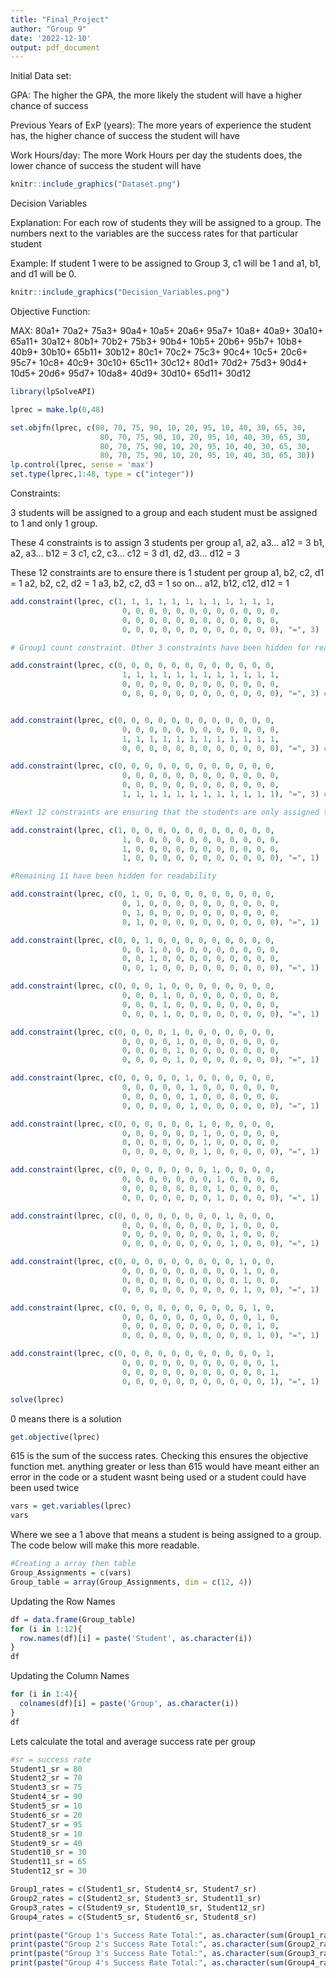 ---
title: "Final_Project"
author: "Group 9"
date: '2022-12-10'
output: pdf_document
---

Initial Data set:

GPA: The higher the GPA, the more likely the student will have a higher
chance of success

Previous Years of ExP (years): The more years of experience the student has,
the higher chance of success the student will have

Work Hours/day: The more Work Hours per day the students does,
the lower chance of success the student will have


```{r}
knitr::include_graphics("Dataset.png")
```



Decision Variables

Explanation: For each row of students they will be assigned to a group. The 
numbers next to the variables are the success rates for that particular 
student

Example: If student 1 were to be assigned to Group 3, c1 will be 1 and a1, b1,
and d1 will be 0. 

```{r}
knitr::include_graphics("Decision_Variables.png")
```

Objective Function:

MAX: 80a1+ 70a2+ 75a3+ 90a4+ 10a5+ 20a6+ 95a7+ 10a8+ 40a9+ 30a10+ 65a11+ 30a12+
    80b1+ 70b2+ 75b3+ 90b4+ 10b5+ 20b6+ 95b7+ 10b8+ 40b9+ 30b10+ 65b11+ 30b12+
    80c1+ 70c2+ 75c3+ 90c4+ 10c5+ 20c6+ 95c7+ 10c8+ 40c9+ 30c10+ 65c11+ 30c12+
    80d1+ 70d2+ 75d3+ 90d4+ 10d5+ 20d6+ 95d7+ 10da8+ 40d9+ 30d10+ 65d11+ 30d12




```{r, results='hide'}
library(lpSolveAPI)
```



```{r}
lprec = make.lp(0,48)
```



```{r, results='hide'}
set.objfn(lprec, c(80, 70, 75, 90, 10, 20, 95, 10, 40, 30, 65, 30,
                    80, 70, 75, 90, 10, 20, 95, 10, 40, 30, 65, 30,
                    80, 70, 75, 90, 10, 20, 95, 10, 40, 30, 65, 30,
                    80, 70, 75, 90, 10, 20, 95, 10, 40, 30, 65, 30))
lp.control(lprec, sense = 'max')
set.type(lprec,1:48, type = c("integer"))
```

Constraints:

3 students will be assigned to a group and each student must be assigned 
to 1 and only 1 group. 

These 4 constraints is to assign 3 students per group 
a1, a2, a3... a12 = 3
b1, a2, a3... b12 = 3
c1, c2, c3... c12 = 3
d1, d2, d3... d12 = 3

These 12 constraints are to ensure there is 1 student per group
a1, b2, c2, d1 = 1
a2, b2, c2, d2 = 1
a3, b2, c2, d3 = 1
so on...
a12, b12, c12, d12 = 1

```{r}
add.constraint(lprec, c(1, 1, 1, 1, 1, 1, 1, 1, 1, 1, 1, 1,
                         0, 0, 0, 0, 0, 0, 0, 0, 0, 0, 0, 0,
                         0, 0, 0, 0, 0, 0, 0, 0, 0, 0, 0, 0,
                         0, 0, 0, 0, 0, 0, 0, 0, 0, 0, 0, 0), "=", 3) 

# Group1 count constraint. Other 3 constraints have been hidden for readability


```


```{r, include=FALSE}

add.constraint(lprec, c(0, 0, 0, 0, 0, 0, 0, 0, 0, 0, 0, 0,
                         1, 1, 1, 1, 1, 1, 1, 1, 1, 1, 1, 1,
                         0, 0, 0, 0, 0, 0, 0, 0, 0, 0, 0, 0,
                         0, 0, 0, 0, 0, 0, 0, 0, 0, 0, 0, 0), "=", 3) # Group2 count


add.constraint(lprec, c(0, 0, 0, 0, 0, 0, 0, 0, 0, 0, 0, 0,
                         0, 0, 0, 0, 0, 0, 0, 0, 0, 0, 0, 0,
                         1, 1, 1, 1, 1, 1, 1, 1, 1, 1, 1, 1,
                         0, 0, 0, 0, 0, 0, 0, 0, 0, 0, 0, 0), "=", 3) # Group3 count

add.constraint(lprec, c(0, 0, 0, 0, 0, 0, 0, 0, 0, 0, 0, 0,
                         0, 0, 0, 0, 0, 0, 0, 0, 0, 0, 0, 0,
                         0, 0, 0, 0, 0, 0, 0, 0, 0, 0, 0, 0,
                         1, 1, 1, 1, 1, 1, 1, 1, 1, 1, 1, 1), "=", 3) # Group4 count

```

```{r}

#Next 12 constraints are ensuring that the students are only assigned to 1 group

add.constraint(lprec, c(1, 0, 0, 0, 0, 0, 0, 0, 0, 0, 0, 0,
                         1, 0, 0, 0, 0, 0, 0, 0, 0, 0, 0, 0,
                         1, 0, 0, 0, 0, 0, 0, 0, 0, 0, 0, 0,
                         1, 0, 0, 0, 0, 0, 0, 0, 0, 0, 0, 0), "=", 1) 

#Remaining 11 have been hidden for readability
```

```{r, include=FALSE}
                       
add.constraint(lprec, c(0, 1, 0, 0, 0, 0, 0, 0, 0, 0, 0, 0,
                         0, 1, 0, 0, 0, 0, 0, 0, 0, 0, 0, 0,
                         0, 1, 0, 0, 0, 0, 0, 0, 0, 0, 0, 0,
                         0, 1, 0, 0, 0, 0, 0, 0, 0, 0, 0, 0), "=", 1) 

add.constraint(lprec, c(0, 0, 1, 0, 0, 0, 0, 0, 0, 0, 0, 0,
                         0, 0, 1, 0, 0, 0, 0, 0, 0, 0, 0, 0,
                         0, 0, 1, 0, 0, 0, 0, 0, 0, 0, 0, 0,
                         0, 0, 1, 0, 0, 0, 0, 0, 0, 0, 0, 0), "=", 1) 

add.constraint(lprec, c(0, 0, 0, 1, 0, 0, 0, 0, 0, 0, 0, 0,
                         0, 0, 0, 1, 0, 0, 0, 0, 0, 0, 0, 0,
                         0, 0, 0, 1, 0, 0, 0, 0, 0, 0, 0, 0,
                         0, 0, 0, 1, 0, 0, 0, 0, 0, 0, 0, 0), "=", 1) 

add.constraint(lprec, c(0, 0, 0, 0, 1, 0, 0, 0, 0, 0, 0, 0,
                         0, 0, 0, 0, 1, 0, 0, 0, 0, 0, 0, 0,
                         0, 0, 0, 0, 1, 0, 0, 0, 0, 0, 0, 0,
                         0, 0, 0, 0, 1, 0, 0, 0, 0, 0, 0, 0), "=", 1) 

add.constraint(lprec, c(0, 0, 0, 0, 0, 1, 0, 0, 0, 0, 0, 0,
                         0, 0, 0, 0, 0, 1, 0, 0, 0, 0, 0, 0,
                         0, 0, 0, 0, 0, 1, 0, 0, 0, 0, 0, 0,
                         0, 0, 0, 0, 0, 1, 0, 0, 0, 0, 0, 0), "=", 1) 

add.constraint(lprec, c(0, 0, 0, 0, 0, 0, 1, 0, 0, 0, 0, 0,
                         0, 0, 0, 0, 0, 0, 1, 0, 0, 0, 0, 0,
                         0, 0, 0, 0, 0, 0, 1, 0, 0, 0, 0, 0,
                         0, 0, 0, 0, 0, 0, 1, 0, 0, 0, 0, 0), "=", 1) 

add.constraint(lprec, c(0, 0, 0, 0, 0, 0, 0, 1, 0, 0, 0, 0,
                         0, 0, 0, 0, 0, 0, 0, 1, 0, 0, 0, 0,
                         0, 0, 0, 0, 0, 0, 0, 1, 0, 0, 0, 0,
                         0, 0, 0, 0, 0, 0, 0, 1, 0, 0, 0, 0), "=", 1) 

add.constraint(lprec, c(0, 0, 0, 0, 0, 0, 0, 0, 1, 0, 0, 0,
                         0, 0, 0, 0, 0, 0, 0, 0, 1, 0, 0, 0,
                         0, 0, 0, 0, 0, 0, 0, 0, 1, 0, 0, 0,
                         0, 0, 0, 0, 0, 0, 0, 0, 1, 0, 0, 0), "=", 1) 

add.constraint(lprec, c(0, 0, 0, 0, 0, 0, 0, 0, 0, 1, 0, 0,
                         0, 0, 0, 0, 0, 0, 0, 0, 0, 1, 0, 0,
                         0, 0, 0, 0, 0, 0, 0, 0, 0, 1, 0, 0,
                         0, 0, 0, 0, 0, 0, 0, 0, 0, 1, 0, 0), "=", 1) 

add.constraint(lprec, c(0, 0, 0, 0, 0, 0, 0, 0, 0, 0, 1, 0,
                         0, 0, 0, 0, 0, 0, 0, 0, 0, 0, 1, 0,
                         0, 0, 0, 0, 0, 0, 0, 0, 0, 0, 1, 0,
                         0, 0, 0, 0, 0, 0, 0, 0, 0, 0, 1, 0), "=", 1) 

add.constraint(lprec, c(0, 0, 0, 0, 0, 0, 0, 0, 0, 0, 0, 1,
                         0, 0, 0, 0, 0, 0, 0, 0, 0, 0, 0, 1,
                         0, 0, 0, 0, 0, 0, 0, 0, 0, 0, 0, 1,
                         0, 0, 0, 0, 0, 0, 0, 0, 0, 0, 0, 1), "=", 1) 

```

```{r}
solve(lprec)
```
0 means there is a solution


```{r}
get.objective(lprec)
```

615 is the sum of the success rates. Checking this ensures the objective 
function met. anything greater or less than 615 would have meant either an error
in the code or a student wasnt being used or a student could have been used twice

```{r}
vars = get.variables(lprec)
vars
```

Where we see a 1 above that means a student is being assigned to a group. The 
code below will make this more readable.

```{r}
#Creating a array then table
Group_Assignments = c(vars)
Group_table = array(Group_Assignments, dim = c(12, 4))

```

Updating the Row Names
```{r}
df = data.frame(Group_table)
for (i in 1:12){
  row.names(df)[i] = paste('Student', as.character(i))
}
df


```



Updating the Column Names

```{r}
for (i in 1:4){
  colnames(df)[i] = paste('Group', as.character(i))
}
df
```

Lets calculate the total and average success rate per group

```{r}
#sr = success rate
Student1_sr = 80
Student2_sr = 70
Student3_sr = 75
Student4_sr = 90
Student5_sr = 10
Student6_sr = 20
Student7_sr = 95
Student8_sr = 10
Student9_sr = 40
Student10_sr = 30
Student11_sr = 65
Student12_sr = 30
```

```{r}
Group1_rates = c(Student1_sr, Student4_sr, Student7_sr)
Group2_rates = c(Student2_sr, Student3_sr, Student11_sr)
Group3_rates = c(Student9_sr, Student10_sr, Student12_sr)
Group4_rates = c(Student5_sr, Student6_sr, Student8_sr)

```

```{r}
print(paste("Group 1's Success Rate Total:", as.character(sum(Group1_rates)),", Average:", as.character(round(mean(Group1_rates)), 0)))
print(paste("Group 2's Success Rate Total:", as.character(sum(Group2_rates)),", Average:", as.character(round(mean(Group2_rates)), 0)))
print(paste("Group 3's Success Rate Total:", as.character(sum(Group3_rates)),", Average:", as.character(round(mean(Group3_rates)), 0)))
print(paste("Group 4's Success Rate Total:", as.character(sum(Group4_rates)),", Average:", as.character(round(mean(Group4_rates)), 0)))


```

